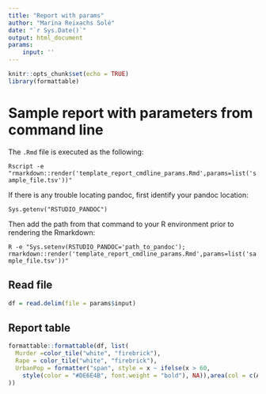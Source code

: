 ```yaml
---
title: "Report with params"
author: "Marina Reixachs Solé"
date: "`r Sys.Date()`"
output: html_document
params:
    input: ''
---
```


```r
knitr::opts_chunk$set(echo = TRUE)
library(formattable)
```

# Sample report with parameters from command line

The `.Rmd` file is executed as the following:

`Rscript -e "rmarkdown::render('template_report_cmdline_params.Rmd',params=list('sample_file.tsv'))"`

If there is any trouble locating pandoc, first identify your pandoc location:

`Sys.getenv("RSTUDIO_PANDOC")`

Then add the path from that command to your R environment prior to rendering the Rmarkdown:

`R -e "Sys.setenv(RSTUDIO_PANDOC='path_to_pandoc'); rmarkdown::render('template_report_cmdline_params.Rmd',params=list('sample_file.tsv'))"`


## Read file

```r
df = read.delim(file = params$input)
```

## Report table

```r
formattable::formattable(df, list(
  Murder =color_tile("white", "firebrick"),
  Rape = color_tile("white", "firebrick"),
  UrbanPop = formatter("span", style = x ~ ifelse(x > 60,
    style(color = "#DE6E4B", font.weight = "bold"), NA)),area(col = c(Assault)) ~ normalize_bar("#7FD1B9", 0.6)
))
```

